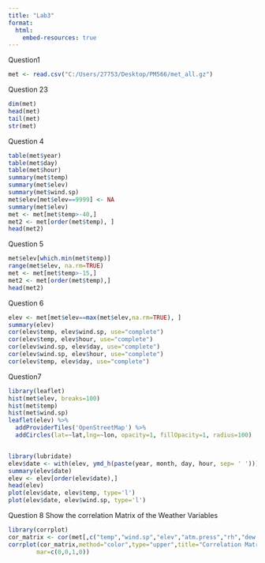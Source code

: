 ```yaml
---
title: "Lab3"
format:
  html:
    embed-resources: true
---
```


Question1

```r
met <- read.csv("C:/Users/27753/Desktop/PM566/met_all.gz")
```

Question 23

```r
dim(met)
head(met)
tail(met)   
str(met) 
```

Question 4

```r
table(met$year)   
table(met$day)
table(met$hour)
summary(met$temp)
summary(met$elev)
summary(met$wind.sp)
met$elev[met$elev==9999] <- NA
summary(met$elev)
met <- met[met$temp>-40,]
met2 <- met[order(met$temp), ]
head(met2)
```

Question 5

```r
met$elev[which.min(met$temp)]
range(met$elev, na.rm=TRUE)
met <- met[met$temp>-15,]
met2 <- met[order(met$temp),]
head(met2)  
```

Question 6

```r
elev <- met[met$elev==max(met$elev,na.rm=TRUE), ]
summary(elev)
cor(elev$temp, elev$wind.sp, use="complete") 
cor(elev$temp, elev$hour, use="complete")
cor(elev$wind.sp, elev$day, use="complete")
cor(elev$wind.sp, elev$hour, use="complete")
cor(elev$temp, elev$day, use="complete")

```

Question7

```r
library(leaflet)
hist(met$elev, breaks=100) 
hist(met$temp)
hist(met$wind.sp)
leaflet(elev) %>%
  addProviderTiles('OpenStreetMap') %>% 
  addCircles(lat=~lat,lng=~lon, opacity=1, fillOpacity=1, radius=100)


library(lubridate)
elev$date <- with(elev, ymd_h(paste(year, month, day, hour, sep= ' ')))
summary(elev$date)
elev <- elev[order(elev$date),]
head(elev)
plot(elev$date, elev$temp, type='l')
plot(elev$date, elev$wind.sp, type='l')
```

Question 8
Show the correlation Matrix of the Weather Variables

```r
library(corrplot)
cor_matrix <- cor(met[,c("temp","wind.sp","elev","atm.press","rh","dew.point")],use="complete.obs")
corrplot(cor_matrix,method="color",type="upper",title="Correlation Matrix of Weather Variables",
        mar=c(0,0,1,0))
```


